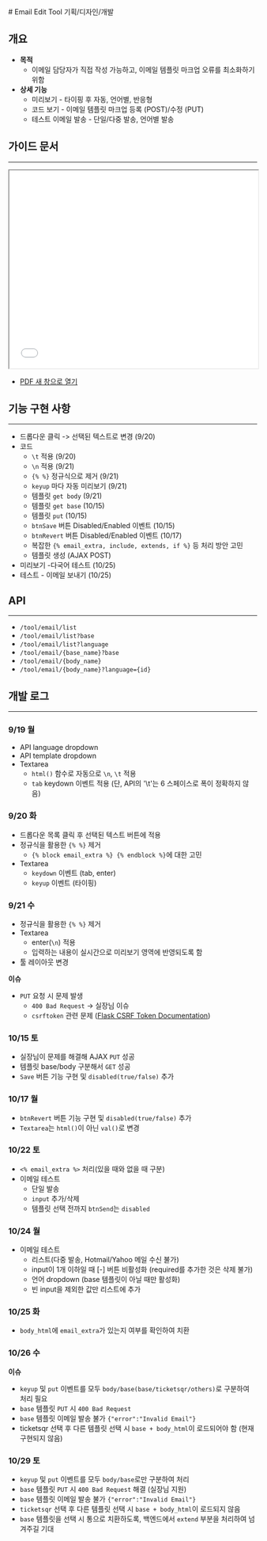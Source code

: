 
<LayoutBase type="mdx" date="2016.09">
  # Email Edit Tool 기획/디자인/개발

  ## 개요
  - **목적**
    - 이메일 담당자가 직접 작성 가능하고, 이메일 템플릿 마크업 오류를 최소화하기 위함
  - **상세 기능**
    - 미리보기 - 타이핑 후 자동, 언어별, 반응형
    - 코드 보기 - 이메일 템플릿 마크업 등록 (POST)/수정 (PUT)
    - 테스트 이메일 발송 - 단일/다중 발송, 언어별 발송

  ## 가이드 문서
  ---
  <iframe src="/files/mmt_email_template_guide.pdf" width="100%" height="400px"></iframe>

  - <a href="/files/mmt_email_template_guide.pdf" target="_blank">PDF 새 창으로 열기</a>


  ## 기능 구현 사항
  ---
  - 드롭다운 클릭 -> 선택된 텍스트로 변경 (9/20)
  - 코드
    - `\t` 적용 (9/20)
    - `\n` 적용 (9/21)
    - `{% %}` 정규식으로 제거 (9/21)
    - `keyup` 마다 자동 미리보기 (9/21)
    - 템플릿 `get body` (9/21)
    - 템플릿 `get base` (10/15)
    - 템플릿 `put` (10/15)
    - `btnSave` 버튼 Disabled/Enabled 이벤트 (10/15)
    - `btnRevert` 버튼 Disabled/Enabled 이벤트 (10/17)
    - 복잡한 `{% email_extra, include, extends, if %}` 등 처리 방안 고민
    - 템플릿 생성 (AJAX POST)
  - 미리보기 -다국어 테스트 (10/25)
  - 테스트 - 이메일 보내기 (10/25)


  ## API
  ---
  - `/tool/email/list`
  - `/tool/email/list?base`
  - `/tool/email/list?language`
  - `/tool/email/{base_name}?base`
  - `/tool/email/{body_name}`
  - `/tool/email/{body_name}?language={id}`

  ## 개발 로그
  ---
  ### 9/19 월
  - API language dropdown
  - API template dropdown
  - Textarea
    - `html()` 함수로 자동으로 `\n`, `\t` 적용
    - `tab` keydown 이벤트 적용 (단, API의 '\t'는 6 스페이스로 폭이 정확하지 않음)

  ### 9/20 화
  - 드롭다운 목록 클릭 후 선택된 텍스트 버튼에 적용
  - 정규식을 활용한 `{% %}` 제거
    - `{% block email_extra %} {% endblock %}`에 대한 고민
  - Textarea
    - `keydown` 이벤트 (tab, enter)
    - `keyup` 이벤트 (타이핑)

  ### 9/21 수
  - 정규식을 활용한 `{% %}` 제거
  - Textarea
    - enter(`\n`) 적용
    - 입력하는 내용이 실시간으로 미리보기 영역에 반영되도록 함
  - 툴 레이아웃 변경

  **이슈**
  - `PUT` 요청 시 문제 발생
    - `400 Bad Request` -> 실장님 이슈
    - `csrftoken` 관련 문제 ([Flask CSRF Token Documentation](http://flask-wtf.readthedocs.io/en/latest/csrf.html#ajax))

  ### 10/15 토
  - 실장님이 문제를 해결해 AJAX `PUT` 성공
  - 템플릿 base/body 구분해서 `GET` 성공
  - `Save` 버튼 기능 구현 및 `disabled(true/false)` 추가

  ### 10/17 월
  - `btnRevert` 버튼 기능 구현 및 `disabled(true/false)` 추가
  - `Textarea`는 `html()`이 아닌 `val()`로 변경

  ### 10/22 토
  - `<% email_extra %>` 처리(있을 때와 없을 때 구분)
  - 이메일 테스트
    - 단일 발송
    - `input` 추가/삭제
    - 템플릿 선택 전까지 `btnSend`는 `disabled`

  ### 10/24 월
  - 이메일 테스트
    - 리스트(다중 발송, Hotmail/Yahoo 메일 수신 불가)
    - input이 1개 이하일 때 [-] 버튼 비활성화 (required를 추가한 것은 삭제 불가)
    - 언어 dropdown (base 템플릿이 아닐 때만 활성화)
    - 빈 input을 제외한 값만 리스트에 추가

  ### 10/25 화
  - `body_html`에 `email_extra`가 있는지 여부를 확인하여 치환

  ### 10/26 수
  **이슈**
  - `keyup` 및 `put` 이벤트를 모두 `body/base(base/ticketsqr/others)`로 구분하여 처리 필요
  - `base` 템플릿 `PUT` 시 `400 Bad Request`
  - `base` 템플릿 이메일 발송 불가 `{"error":"Invalid Email"}`
  - ticketsqr 선택 후 다른 템플릿 선택 시 `base + body_html`이 로드되어야 함 (현재 구현되지 않음)

  ### 10/29 토
  - `keyup` 및 `put` 이벤트를 모두 `body/base`로만 구분하여 처리
  - `base` 템플릿 `PUT` 시 `400 Bad Request` 해결 (실장님 지원)
  - `base` 템플릿 이메일 발송 불가 `{"error":"Invalid Email"}`
  - `ticketsqr` 선택 후 다른 템플릿 선택 시 `base + body_html`이 로드되지 않음
  - `base` 템플릿을 선택 시 통으로 치환하도록, 백엔드에서 `extend` 부분을 처리하여 넘겨주길 기대
</LayoutBase>